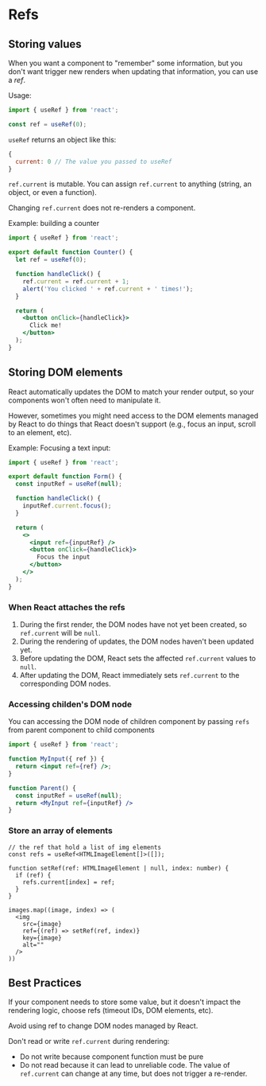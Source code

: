 # Refs

## Storing values

When you want a component to "remember" some information, but you don't want trigger new renders when updating that information, you can use a *ref*.

Usage:

```js
import { useRef } from 'react';

const ref = useRef(0);
```

`useRef` returns an object like this:

```js
{ 
  current: 0 // The value you passed to useRef
}
```

`ref.current` is mutable. You can assign `ref.current` to anything (string, an object, or even a function).

Changing `ref.current` does not re-renders a component. 

Example: building a counter

```jsx
import { useRef } from 'react';

export default function Counter() {
  let ref = useRef(0);

  function handleClick() {
    ref.current = ref.current + 1;
    alert('You clicked ' + ref.current + ' times!');
  }

  return (
    <button onClick={handleClick}>
      Click me!
    </button>
  );
}
```


## Storing DOM elements

React automatically updates the DOM to match your render output, so your components won't often need to manipulate it.

However, sometimes you might need access to the DOM elements managed by React to do things that React doesn't support (e.g., focus an input, scroll to an element, etc).

Example: Focusing a text input:

```jsx
import { useRef } from 'react';

export default function Form() {
  const inputRef = useRef(null);

  function handleClick() {
    inputRef.current.focus();
  }

  return (
    <>
      <input ref={inputRef} />
      <button onClick={handleClick}>
        Focus the input
      </button>
    </>
  );
}
```


### When React attaches the refs 

1. During the first render, the DOM nodes have not yet been created, so `ref.current` will be `null`.
2. During the rendering of updates, the DOM nodes haven't been updated yet.
3. Before updating the DOM, React sets the affected `ref.current` values to `null`.
4. After updating the DOM, React immediately sets `ref.current` to the corresponding DOM nodes.


### Accessing childen's DOM node

You can accessing the DOM node of children component by passing `refs` from parent component to child components

```jsx
import { useRef } from 'react';

function MyInput({ ref }) {
  return <input ref={ref} />;
}

function Parent() {
  const inputRef = useRef(null);
  return <MyInput ref={inputRef} />
}
```


### Store an array of elements

```tsx
// the ref that hold a list of img elements
const refs = useRef<HTMLImageElement[]>([]);

function setRef(ref: HTMLImageElement | null, index: number) {
  if (ref) {
    refs.current[index] = ref;
  }
}

images.map((image, index) => (
  <img
    src={image}
    ref={(ref) => setRef(ref, index)}
    key={image}
    alt=""
  />
))
```


## Best Practices

If your component needs to store some value, but it doesn't impact the rendering logic, choose refs (timeout IDs, DOM elements, etc).

Avoid using ref to change DOM nodes managed by React.

Don't read or write `ref.current` during rendering:
- Do not write because component function must be pure
- Do not read because it can lead to unreliable code. The value of
`ref.current` can change at any time, but does not trigger a re-render.
